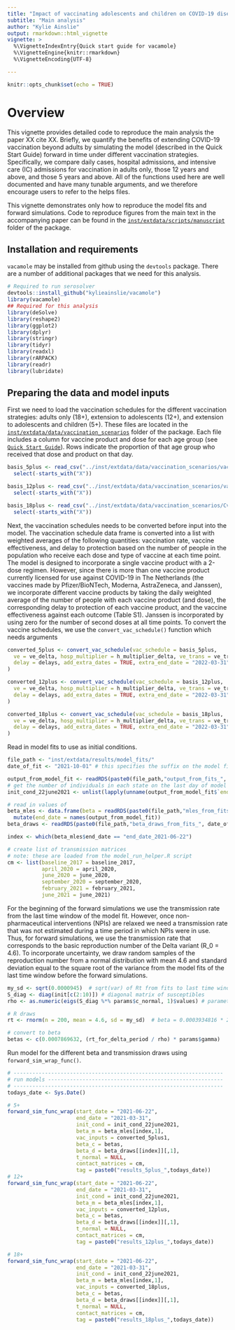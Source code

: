 ```yaml
---
title: "Impact of vaccinating adolescents and children on COVID-19 disease outcomes"
subtitle: "Main analysis"
author: "Kylie Ainslie"
output: rmarkdown::html_vignette
vignette: >
  %\VignetteIndexEntry{Quick start guide for vacamole}
  %\VignetteEngine{knitr::rmarkdown}
  %\VignetteEncoding{UTF-8}

---
```


```r
knitr::opts_chunk$set(echo = TRUE)
```

# Overview
This vignette provides detailed code to reproduce the main analysis the paper XX cite XX. Briefly, we quantify the benefits of extending COVID-19 vaccination beyond adults by simulating the model (described in the Quick Start Guide) forward in time under different vaccination strategies. Specifically, we compare daily cases, hospital admissions, and intensive care (IC) admissions for vaccination in adults only, those 12 years and above, and those 5 years and above. All of the functions used here are well documented and have many tunable arguments, and we therefore encourage users to refer to the helps files. 

This vignette demonstrates only how to reproduce the model fits and forward simulations. Code to reproduce figures from the main text in the accompanying paper can be found in the [`inst/extdata/scripts/manuscript`](https://github.com/kylieainslie/vacamole/tree/master/inst/extdata/scripts/manuscripts) folder of the package.

## Installation and requirements
`vacamole` may be installed from github using the `devtools` package. There are a number of additional packages that we need for this analysis.
```r
# Required to run serosolver
devtools::install_github("kylieainslie/vacamole")
library(vacamole)
## Required for this analysis
library(deSolve)
library(reshape2)
library(ggplot2)
library(dplyr)
library(stringr)
library(tidyr)
library(readxl)
library(rARPACK)
library(readr)
library(lubridate)
```

## Preparing the data and model inputs
First we need to load the vaccination schedules for the different vaccination strategies: adults only (18+), extension to adolescents (12+), and extension to adolescents and children (5+). These files are located in the [`inst/extdata/data/vaccination_scenarios`](https://github.com/kylieainslie/vacamole/tree/master/inst/extdata/data/vaccination_scenarios) folder of the package. Each file includes a column for vaccine product and dose for each age group (see [`Quick Start Guide`](https://github.com/kylieainslie/vacamole/tree/master/vignettes)). Rows indicate the proportion of that age group who received that dose and product on that day.
```r
basis_5plus <- read_csv("../inst/extdata/data/vaccination_scenarios/vac_schedule_5plus.csv") %>%
  select(-starts_with("X"))

basis_12plus <- read_csv("../inst/extdata/data/vaccination_scenarios/vac_schedule_12plus.csv") %>%
  select(-starts_with("X"))

basis_18plus <- read_csv("../inst/extdata/data/vaccination_scenarios/Cvac_schedule_18plus.csv") %>%
  select(-starts_with("X"))
```

Next, the vaccination schedules needs to be converted before input into the model. The vaccination schedule data frame is converted into a list with weighted averages of the following quantities: vaccination rate, vaccine effectiveness, and delay to protection based on the number of people in the population who receive each dose and type of vaccine at each time point. The model is designed to incorporate a single vaccine product with a 2-dose regimen. However, since there is more than one vaccine product currently licensed for use against COVID-19 in The Netherlands (the vaccines made by Pfizer/BioNTech, Moderna, AstraZeneca, and Janssen), we incorporate different vaccine products by taking the daily weighted average of the number of people with each vaccine product (and dose), the corresponding delay to protection of each vaccine product, and the vaccine effectiveness against each outcome (Table S1). Janssen is incorporated by using zero for the number of second doses at all time points. To convert the vaccine schedules, we use the `convert_vac_schedule()` function which needs arguments
```r
converted_5plus <- convert_vac_schedule(vac_schedule = basis_5plus,
  ve = ve_delta, hosp_multiplier = h_multiplier_delta, ve_trans = ve_trans_delta,
  delay = delays, add_extra_dates = TRUE, extra_end_date = "2022-03-31"
)

converted_12plus <- convert_vac_schedule(vac_schedule = basis_12plus,
  ve = ve_delta, hosp_multiplier = h_multiplier_delta, ve_trans = ve_trans_delta,
  delay = delays, add_extra_dates = TRUE, extra_end_date = "2022-03-31"
)

converted_18plus <- convert_vac_schedule(vac_schedule = basis_18plus,
  ve = ve_delta, hosp_multiplier = h_multiplier_delta, ve_trans = ve_trans_delta,
  delay = delays, add_extra_dates = TRUE, extra_end_date = "2022-03-31"
)
```

Read in model fits to use as initial conditions.
```r
file_path <- "inst/extdata/results/model_fits/"
date_of_fit <- "2021-10-01" # this specifies the suffix on the model fit file

output_from_model_fit <- readRDS(paste0(file_path,"output_from_fits_", date_of_fit, ".rds"))
# get the number of individuals in each state on the last day of model fit (22 June 2021)
init_cond_22june2021 <- unlist(lapply(unname(output_from_model_fit$`end_date_2021-06-22`), tail,1))

# read in values of 
beta_mles <- data.frame(beta = readRDS(paste0(file_path,"mles_from_fits_", date_of_fit,".rds"))) %>%
  mutate(end_date = names(output_from_model_fit))
beta_draws <- readRDS(paste0(file_path,"beta_draws_from_fits_", date_of_fit, ".rds"))

index <- which(beta_mles$end_date == "end_date_2021-06-22")

# create list of transmission matrices
# note: these are loaded from the model_run_helper.R script
cm <- list(baseline_2017 = baseline_2017,
           april_2020 = april_2020,
           june_2020 = june_2020,
           september_2020 = september_2020,
           february_2021 = february_2021,
           june_2021 = june_2021)

```

For the beginning of the forward simulations we use the transmission rate from the last time window of the model fit. However, once non-pharmaceutical interventions (NPIs) are relaxed we need a transmission rate that was not estimated during a time period in which NPIs were in use. Thus, for forward simulations, we use the transmission rate that corresponds to the basic reproduction number of the Delta variant (R_0 = 4.6). To incorporate uncertainty, we draw random samples of the reproduction number from a normal distribution with mean 4.6 and standard deviation equal to the square root of the variance from the model fits of the last time window before the forward simulations.
```r
my_sd <- sqrt(0.0000945)  # sqrt(var) of Rt from fits to last time window
S_diag <- diag(init[c(2:10)]) # diagonal matrix of susceptibles
rho <- as.numeric(eigs(S_diag %*% params$c_normal, 1)$values) # parameter to convert Rt to beta

# R draws
rt <- rnorm(n = 200, mean = 4.6, sd = my_sd)  # beta = 0.0003934816 * 2 = 0.0007869632

# convert to beta
betas <- c(0.0007869632, (rt_for_delta_period / rho) * params$gamma)
```

Run model for the different beta and transmission draws using `forward_sim_wrap_func()`. 
```r
# -------------------------------------------------------------------
# run models --------------------------------------------------------
# -------------------------------------------------------------------
todays_date <- Sys.Date()

# 5+
forward_sim_func_wrap(start_date = "2021-06-22",
                      end_date = "2021-03-31",
                      init_cond = init_cond_22june2021,
                      beta_m = beta_mles[index,1],
                      vac_inputs = converted_5plus1,
                      beta_c = betas,
                      beta_d = beta_draws[[index]][,1],
                      t_normal = NULL,
                      contact_matrices = cm,
                      tag = paste0("results_5plus_",todays_date))
# 12+
forward_sim_func_wrap(start_date = "2021-06-22",
                      end_date = "2021-03-31",
                      init_cond = init_cond_22june2021,
                      beta_m = beta_mles[index,1],
                      vac_inputs = converted_12plus,
                      beta_c = betas,
                      beta_d = beta_draws[[index]][,1],
                      t_normal = NULL,
                      contact_matrices = cm,
                      tag = paste0("results_12plus_",todays_date))

# 18+ 
forward_sim_func_wrap(start_date = "2021-06-22",
                      end_date = "2021-03-31",
                      init_cond = init_cond_22june2021,
                      beta_m = beta_mles[index,1],
                      vac_inputs = converted_18plus,
                      beta_c = betas,
                      beta_d = beta_draws[[index]][,1],
                      t_normal = NULL,
                      contact_matrices = cm,
                      tag = paste0("results_18plus_",todays_date))
```

